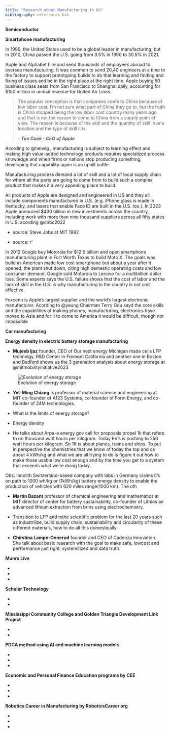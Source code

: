 ```yaml
---
title: "Research about Manufacturing in US"
bibliography: references.bib
---
```


**Semiconductor**

**Smartphone manufacturing**

In 1990, the United States used to be a global leader in manufacturing, but in 2010, China passed the U.S. going from 3.5% in 1990 to 30.5% in 2021.

Apple and Alphabet hire and send thousands of employees abroad to eversea manufacturing. It was common to send 20,40 engineers at a time to the factory to support prototyping builds to do that learning and finding and fixing of issues and be in the right place at the right time. Apple buying 50 business class seats from San Francisco to Shanghai daily, accounting for \$150 million in annual revenue for United Air Lines.

> The popular conception is that companies come to China because of low labor cost. I'm not sure what part of China they go to, but the truth is China stopped being the low labor cost country many years ago and that is not the reason to come to China from a supply point of view. The reason is because of the skill and the quantity of skill in one location and the type of skill it is.
>
> ***- Tim Cook - CEO of Apple***

Acording to @helwig , manufacturing is subject to learning effect and making high value-added technology products requires specialized process knowledge and when firms or nations stop producing something, developing that capability again is an uphill battle.

Manufacturing process demand a lot of skill and a lot of local supply chain for where all the parts are going to come from to build such a complex product that makes it a very appealing place to build.

All products of Apple are designed and engineered in US and they all include components manufactured in U.S. (e.g. iPhone glass is made in Kentucky, and lasers that enable Face ID are built in the U.S. too.). In 2023 Apple annouced \$430 billion in new investments across the country, including work with more than nine thousand suppliers across all fifty states in U.S. acording @cnbc2022

-   source: Steve Jobs at MIT 1992

-   source: r'

In 2012 Google buy Motorola for \$12.5 billion and open smartphone manufacturing plant in Fort Worth Texas to build Moto X. The goals was build as American made low cost smartphone but about a year after it opened, the plant shut down, citing high demestic operating costs and low consumer demand. Google sold Motorola to Lenovo for a multibillion dollar loss. Some experts says the U.S. failure shows that the cost of labor and the lack of skill in the U.S. is why manufacturing in the country is not cost effective.

Foxconn is Apple's largest supplier and the world's largest electronic manufacturer. Acording to @yeung Chairman Terry Gou sayd the core skills and the capabilities of making phones, manufacturing, electronics have moved to Asia and for it to come to America it would be difficult, though not impossible

**Car manufacturing**

**Energy density in electric battery storage manufacturing**

-   **Mujeeb Ijaz** founder, CEO of Our next energy Michigan made cells LFP technolgy, R&D Center in Fremont California and another one in Boston and Bedford shows us the 3 gerenation analysis about energy storage at @mitmobilityinitiative2023

![Evolution of energy storage](img\one_our_next_energy.png)

-   **Yet-Ming Chiang** is professor of material science and engineering at MIT co-founder of A123 Systems, co-founder of Form Energy, and co-founder of 24M technologies.

-   What is the limits of energy storage?

-   Energy density

-   He talks about Arpa-e energy gov call for proposals propel 1k that refers to on thousand watt hours per kilogram. Today EV's is pushing to 250 watt hours per kilogram. So 1K is about planes, trains and ships. To put in perspective the chemistries that we know of today the top and os about 4 kWh/kg and what we are all trying to do is figure it out how to make those usable low cost enough and by the time you get to a system that exceeds what we're doing today.

Obs: Innolith Switzerland-based company with labs in Germany claims it's on path to 1000 wh/kg or (1kWh/kg) battery energy density to enable the production of vehicles with 620 miles range(1000 km). The oth

-   **Martin Bazant** professor of chemical engineering and mathematics at MIT director of center for battery sustainability, co-founder of Lithios an advanced lithium extraction from brins using electrochemistry.

-   Transition to LFP and mthe scientific problem for the last 20 years such as industrilize, build supply chain, sustainability and circularity of these different materials, how to do all this domestically.

-   **Chirstina Lampe-Onnerud** founder and CEO of Cadenza Innovation. She talk about basic research with the goal to make safe, lowcost and performance just right, systemitized and data truth.

**Munro Live**

-   

-   

-   

**Schuler Technology**

-   

-   

**Mississippi Community College and Golden Triangle Development Link Project**

-   

-   

**PDCA method using AI and machine learning models**

-   

-   

-   

**Economic and Personal Finance Education programs by CEE**

-   

-   

-   

**Robotics Career in Manufacturing by RoboticsCareer org**

-   

-   

-   
